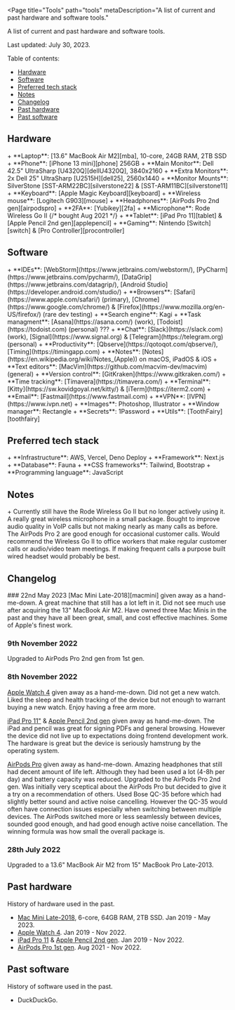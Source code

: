 
<Page
  title="Tools"
  path="tools"
  metaDescription="A list of current and past hardware and software tools."
>

A list of current and past hardware and software tools.

Last updated: July 30, 2023.

Table of contents:
+ [Hardware](#hardware)
+ [Software](#software)
+ [Preferred tech stack](#techstack)
+ [Notes](#notes)
+ [Changelog](#changelog)
+ [Past hardware](#past-hardware)
+ [Past software](#past-software)

<h2 id="hardware">Hardware</h2>
+ **Laptop**: [13.6" MacBook Air M2][mba], 10-core, 24GB RAM, 2TB SSD
+ **Phone**: [iPhone 13 mini][phone] 256GB
+ **Main Monitor**: Dell 42.5" UltraSharp [U4320Q][dellU4320Q], 3840x2160
+ **Extra Monitors**: 2x Dell 25" UltraSharp [U2515H][dell25], 2560x1440
+ **Monitor Mounts**: SilverStone [SST-ARM22BC][silverstone22] &
[SST-ARM11BC][silverstone11]
+ **Keyboard**: [Apple Magic Keyboard][keyboard]
+ **Wireless mouse**: [Logitech G903][mouse]
+ **Headphones**: [AirPods Pro 2nd gen][airpodspro]
+ **2FA**: [Yubikey][2fa]
+ **Microphone**: Rode Wireless Go II {/* bought Aug 2021 */}
+ **Tablet**: [iPad Pro 11][tablet] & [Apple Pencil 2nd gen][applepencil]
+ **Gaming**: Nintendo [Switch][switch] & [Pro Controller][procontroller]

<h2 id="software">Software</h2>
+ **IDEs**: [WebStorm](https://www.jetbrains.com/webstorm/),
[PyCharm](https://www.jetbrains.com/pycharm/),
[DataGrip](https://www.jetbrains.com/datagrip/),
[Android Studio](https://developer.android.com/studio/)
+ **Browsers**: [Safari](https://www.apple.com/safari/) (primary),
[Chrome](https://www.google.com/chrome/) &
[Firefox](https://www.mozilla.org/en-US/firefox/) (rare dev testing)
+ **Search engine**: Kagi
+ **Task managment**: [Asana](https://asana.com/) (work),
[Todoist](https://todoist.com) (personal) ???
+ **Chat**: [Slack](https://slack.com) (work),
[Signal](https://www.signal.org) &
[Telegram](https://telegram.org) (personal)
+ **Productivity**: [Qbserve](https://qotoqot.com/qbserve/),
[Timing](https://timingapp.com)
+ **Notes**: [Notes](https://en.wikipedia.org/wiki/Notes_(Apple)) on macOS,
iPadOS & iOS
+ **Text editors**: [MacVim](https://github.com/macvim-dev/macvim) (general)
+ **Version control**: [GitKraken](https://www.gitkraken.com/)
+ **Time tracking**: [Tímavera](https://timavera.com/)
+ **Terminal**: [Kitty](https://sw.kovidgoyal.net/kitty/) &
[iTerm](https://iterm2.com)
+ **Email**: [Fastmail](https://www.fastmail.com)
+ **VPN**: [IVPN](https://www.ivpn.net)
+ **Images**: Photoshop, Illustrator
+ **Window manager**: Rectangle
+ **Secrets**: 1Password
+ **Utils**: [ToothFairy][toothfairy]

<h2 id="techstack">Preferred tech stack</h2>
+ **Infrastructure**: AWS, Vercel, Deno Deploy
+ **Framework**: Next.js
+ **Database**: Fauna
+ **CSS frameworks**: Tailwind, Bootstrap
+ **Programming language**: JavaScript

<h2 id="notes">Notes</h2>
+ Currently still have the Rode Wireless Go II but no longer actively using it.
  A really great wireless microphone in a small package. Bought to improve
  audio quality in VoIP calls but not making nearly as many calls as before.
  The AirPods Pro 2 are good enough for occasional customer calls. Would
  recommend the Wireless Go II to office workers that make regular customer
  calls or audio/video team meetings. If making frequent calls a purpose
  built wired headset would probably be best.


<h2 id="changelog">Changelog</h2>
### 22nd May 2023
[Mac Mini Late-2018][macmini] given away as a hand-me-down. A great machine
that still has a lot left in it. Did not see much use after acquiring the 13"
MacBook Air M2. Have owned three Mac Minis in the past and they have all been
great, small, and cost effective machines. Some of Apple's finest work.

### 9th November 2022
Upgraded to AirPods Pro 2nd gen from 1st gen.

### 8th November 2022
[Apple Watch 4][watch] given away as a hand-me-down. Did not get a new watch.
Liked the sleep and health tracking of the device but not enough to warrant
buying a new watch. Enjoy having a free arm more.

[iPad Pro 11"][ipadpro] & [Apple Pencil 2nd gen][applepencil] given away as
hand-me-down. The iPad and pencil was great for signing PDFs and general
browsing. However the device did not live up to expectations doing frontend
development work. The hardware is great but the device is seriously hamstrung
by the operating system.

[AirPods Pro][airpodspro] given away as hand-me-down. Amazing headphones that
still had decent amount of life left. Although they had been used a lot (4-8h
per day) and battery capacity was reduced. Upgraded to the AirPods Pro 2nd gen.
Was initially very sceptical about the AirPods Pro but decided to give it a try
on a recommendation of others. Used Bose QC-35 before which had slightly better
sound and active noise cancelling. However the QC-35 would often have
connection issues especially when switching between multiple devices. The
AirPods switched more or less seamlessly between devices, sounded good enough,
and had good enough active noise cancellation. The winning formula was how
small the overall package is.

### 28th July 2022
Upgraded to a 13.6" MacBook Air M2 from 15" MacBook Pro Late-2013.

<h2 id="past-hardware">Past hardware</h2>
History of hardware used in the past.

+ [Mac Mini Late-2018][macmini], 6-core, 64GB RAM, 2TB SSD. Jan 2019 - May 2023.
+ [Apple Watch 4][watch]. Jan 2019 - Nov 2022.
+ [iPad Pro 11][ipadpro] & [Apple Pencil 2nd gen][applepencil]. Jan 2019 -
  Nov 2022.
+ [AirPods Pro 1st gen][airpodspro]. Aug 2021 - Nov 2022.

<h2 id="past-software">Past software</h2>
History of software used in the past.

+ DuckDuckGo.

[macmini]: https://everymac.com/systems/apple/mac_mini/specs/mac-mini-core-i7-3.2-late-2018-specs.html
[mba]: https://everymac.com/systems/apple/macbook-air/specs/macbook-air-m2-8-core-cpu-10-core-gpu-13-2022-specs.html
[dellU4320Q]: https://www.dell.com/en-us/work/shop/dell-ultrasharp-43-4k-usb-c-monitor-u4320q/apd/210-avke/monitors-monitor-accessories
[dell25]: https://www.tftcentral.co.uk/reviews/dell_u2515h.htm
[silverstone22]: https://www.silverstonetek.com/product.php?pid=412
[silverstone11]: https://www.silverstonetek.com/product.php?pid=408
[keyboard]: https://en.m.wikipedia.org/wiki/Magic_Keyboard
[mouse]: https://www.logitechg.com/en-us/products/gaming-mice/g903-wireless-gaming-mouse.html
[chair]: https://en.m.wikipedia.org/wiki/Aeron_chair
[desk]: https://m2.ikea.com/us/en/p/vaestanby-table-dark-brown-vaestana-dark-brown-s59040344/
[airpodspro]: https://en.wikipedia.org/wiki/AirPods_Pro
[phone]: https://en.wikipedia.org/wiki/IPhone_13
[tablet]: https://en.wikipedia.org/wiki/IPad_Pro
[ipadpro]: https://en.wikipedia.org/wiki/IPad_Pro
[watch]: https://en.m.wikipedia.org/wiki/Apple_Watch
[switch]: https://www.nintendo.com/switch/
[procontroller]: https://en.m.wikipedia.org/wiki/Nintendo_Switch_Pro_Controller
[2fa]: https://www.yubico.com
[applepencil]: https://en.m.wikipedia.org/wiki/Apple_Pencil
[toothfairy]: https://apps.apple.com/us/app/toothfairy/id1191449274?mt=12

</Page>